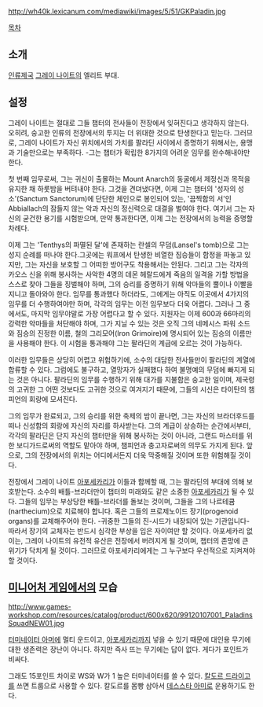 {{{+1 '''Paladin Squad'''}}}

http://wh40k.lexicanum.com/mediawiki/images/5/51/GKPaladin.jpg

[[목차]]

== 소개 ==
[[인류제국]] [[그레이 나이트]]의 엘리트 부대.

== 설정 ==
그레이 나이트는 절대로 그들 챕터의 전사들이 전장에서 잊혀진다고 생각하지 않는다. 오히려, 숭고한 인류의 전장에서의 투지는 더 위대한 것으로 탄생한다고 믿는다. 그러므로, 그레이 나이트가 자신 위치에서의 가치를 팔라딘 사이에서 증명하기 위해서는, 용맹과 기술만으로는 부족하다. -그는 챕터가 확립한 8가지의 어려운 임무를 완수해내야만 한다.
 
첫 번째 임무로써, 그는 귀신이 출몰하는 Mount Anarch의 동굴에서 제정신과 목적을 유지한 채 하룻밤을 버텨내야 한다. 그것을 견뎌냈다면, 이제 그는 챕터의 '성자의 성소'(Sanctum Sanctorum)에 단단한 체인으로 봉인되어 있는, '끔찍함의 서'인 Abbiallach의 잠들지 않는 악과 자신의 정신력으로 대결을 벌여야 한다. 여기서 그는 자신의 굳건한 용기를 시험받으며, 만약 통과한다면, 이제 그는 전장에서의 능력을 증명할 차례다.
 
이제 그는 'Tenthys의 파멸된 달'에 존재하는 란셀의 무덤(Lansel's tomb)으로 그는 성지 순례를 떠나야 한다.그곳에는 워프에서 탄생한 비열한 짐승들이 함정을 파놓고 있지만, 그는 자신을 보호할 그 어떠한 방어구도 착용해서는 안된다. 그리고 그는 각자의 카오스 신을 위해 봉사하는 사악한 4명의 데몬 헤랄드에게 죽음의 일격을 가할 방법을 스스로 찾아 그들을 징벌해야 하며, 그의 승리를 증명하기 위해 악마들의 뿔이나 이빨을 지니고 돌아와야 한다. 임무를 통과했다 하더라도, 그에게는 아직도 이곳에서 4가지의 임무를 더 수행하여야만 하며, 각각의 임무는 이전 임무보다 더욱 어렵다. 그러나 그 중에서도, 마지막 임무야말로 가장 어렵다고 할 수 있다. 지원자는 이제 600과 66마리의 강력한 악마들을 처단해야 하며, 그가 지닐 수 있는 것은 오직 그의 네메시스 파워 소드와 짐승의 진정한 이름, 철의 그리모어(Iron Grimoire)에 명시되어 있는 짐승의 이름만을 사용해야 한다. 이 시험을 통과해야 그는 팔라딘의 계급에 오르는 것이 가능하다.
 
이러한 임무들은 상당히 어렵고 위험하기에, 소수의 대담한 전사들만이 팔라딘의 계열에 합류할 수 있다. 그럼에도 불구하고, 열망자가 실패했다 하여 불명예의 무덤에 빠지게 되는 것은 아니다. 팔라딘의 임무를 수행하기 위해 대가를 지불함은 숭고한 일이며, 제국령의 고귀한 그 어떤 것보다도 고귀한 것으로 여겨지기 때문에, 그들의 시신은 타이탄의 챔피언의 회랑에 모셔진다.
 
그의 임무가 완료되고, 그의 승리를 위한 축제의 밤이 끝나면, 그는 자신의 브라더후드를 떠나 신성함의 회랑에 자신의 자리를 하사받는다. 그의 계급이 상승하는 순간에서부터, 각각의 팔라딘은 단지 자신의 챕터만을 위해 봉사하는 것이 아니라, 그랜드 마스터를 위한 보디가드로써의 역할도 맡아야 하며, 챔피언과 충고자로써의 의무도 가지게 된다. 앞으로, 그의 전장에서의 위치는 어디에서든지 더욱 막중해질 것이며 또한 위험해질 것이다.
 
전장에서 그레이 나이트 [[아포세카리]]가 이들과 함께할 때, 그는 팔라딘의 부대에 의해 보호받는다. 소수의 배틀-브라더만이 챕터의 미래와도 같은 소중한 [[아포세카리]]가 될 수 있다. 그들의 임무는 부상당한 배틀-브라더를 돌보는 것이며, 그들을 그의 나르테큠(narthecium)으로 치료해야 합니다. 혹은 그들의 프로제노이드 장기(progenoid organs)를 교체해주어야 한다. -귀중한 그들의 진-시드가 내장되어 있는 기관입니다- 따라서 장기의 교체자는 반드시 심각한 부상을 입은 자이여만 할 것이다. 아포세카리 없이는, 그레이 나이트의 유전적 유산은 전장에서 버려지게 될 것이며, 챕터의 존망에 큰 위기가 닥치게 될 것이다. 그러므로 아포세카리에게는 그 누구보다 우선적으로 지켜져야 할 것이다.
 
== [[미니어처 게임]]에서의 모습 ==
http://www.games-workshop.com/resources/catalog/product/600x620/99120107001_PaladinsSquadNEW01.jpg

[[터미네이터 아머]]에 멀티 운드이고, [[아포세카리]]까지 넣을 수 있기 때문에 대인용 무기에 대한 생존력은 장난이 아니다. 하지만 즉사 뜨는 무기에는 답이 없다. 게다가 포인트가 비싸다. 

그래도 15포인트 차이로 WS와 W가 1 높은 터미네이터를 쓸 수 있다. [[칼도르 드라이고]]를 쓰면 트룹으로 사용할 수 있다. 칼도르를 몸빵 삼아서 [[데스스타 아미]]로 운용하기도 한다.
